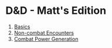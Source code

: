 
# D&D - Matt's Edition

1. [Basics](/rules/basics)
2. [Non-combat Encounters](/rules/non-combat)
3. [Combat Power Generation](/classsurvey)
